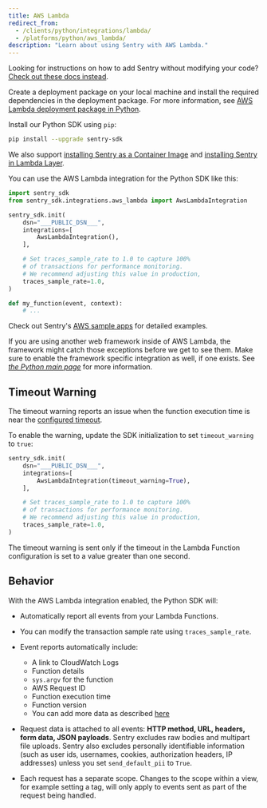 ```yaml
---
title: AWS Lambda
redirect_from:
  - /clients/python/integrations/lambda/
  - /platforms/python/aws_lambda/
description: "Learn about using Sentry with AWS Lambda."
---
```


<Note>

Looking for instructions on how to add Sentry without modifying your code? [Check out these docs instead](/product/integrations/cloud-monitoring/aws-lambda/).

</Note>

Create a deployment package on your local machine and install the required dependencies in the deployment package.
For more information, see [AWS Lambda deployment package in Python](https://docs.aws.amazon.com/lambda/latest/dg/python-package.html).

Install our Python SDK using `pip`:

```bash
pip install --upgrade sentry-sdk
```

We also support [installing Sentry as a Container Image](/platforms/python/guides/aws-lambda/container-image/) and [installing Sentry in Lambda Layer](/platforms/python/guides/aws-lambda/layer/).

You can use the AWS Lambda integration for the Python SDK like this:

```python
import sentry_sdk
from sentry_sdk.integrations.aws_lambda import AwsLambdaIntegration

sentry_sdk.init(
    dsn="___PUBLIC_DSN___",
    integrations=[
        AwsLambdaIntegration(),
    ],

    # Set traces_sample_rate to 1.0 to capture 100%
    # of transactions for performance monitoring.
    # We recommend adjusting this value in production,
    traces_sample_rate=1.0,
)

def my_function(event, context):
    # ...
```

Check out Sentry's [AWS sample apps](https://github.com/getsentry/examples/tree/master/aws-lambda/python) for detailed examples.

<Alert level="info" title="Note">

If you are using another web framework inside of AWS Lambda, the framework might catch those exceptions before we get to see them. Make sure to enable the framework specific integration as well, if one exists. See [_the Python main page_](/platforms/python/) for more information.

</Alert>

## Timeout Warning

The timeout warning reports an issue when the function execution time is near
the [configured timeout](https://docs.aws.amazon.com/lambda/latest/dg/configuration-console.html).

To enable the warning, update the SDK initialization to set `timeout_warning` to
`true`:

```python
sentry_sdk.init(
    dsn="___PUBLIC_DSN___",
    integrations=[
        AwsLambdaIntegration(timeout_warning=True),
    ],

    # Set traces_sample_rate to 1.0 to capture 100%
    # of transactions for performance monitoring.
    # We recommend adjusting this value in production,
    traces_sample_rate=1.0,
)
```

The timeout warning is sent only if the timeout in the Lambda Function configuration is set to a value greater than one second.

## Behavior

With the AWS Lambda integration enabled, the Python SDK will:

- Automatically report all events from your Lambda Functions.
- You can <PlatformLink to="/configuration/filtering/">modify the transaction sample rate</PlatformLink> using `traces_sample_rate`.
- Event reports automatically include:

  - A link to CloudWatch Logs
  - Function details
  - `sys.argv` for the function
  - AWS Request ID
  - Function execution time
  - Function version
  - You can add more data as described [here](enriching-events/)

- Request data is attached to all events: **HTTP method, URL, headers, form data, JSON payloads**. Sentry excludes raw bodies and multipart file uploads. Sentry also excludes personally identifiable information (such as user ids, usernames, cookies, authorization headers, IP addresses) unless you set `send_default_pii` to `True`.

- Each request has a separate scope. Changes to the scope within a view, for example setting a tag, will only apply to events sent as part of the request being handled.
